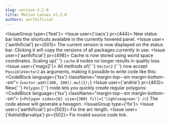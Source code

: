 ```yaml
---
slug: version-3.2.0
title: Motion Canvas v3.2.0
authors: aarthificial
---
```



<IssueGroup type={'feat'}>
  <Issue user={'oacs'} pr={444}>
    New status bar lists the shortcuts available in the currently hovered panel.
  </Issue>
  <Issue user={'aarthificial'} pr={501}>
    The current version is now displayed on the status bar. Clicking it will
    copy the versions of all packages currently in use.
  </Issue>
  <Issue user={'aarthificial'} pr={498}>
    Cache is now stored using world space coordinates. Scaling up{' '}
    <Link to="/api/2d/components/Node#cache">
      <code>cache</code>
    </Link>
    d nodes no longer results in quality loss.
  </Issue>
  <Issue user={'magx2'}>
    All methods of{' '}
    <Link to="/api/core/types/Vector2">
      <code>Vector2</code>
    </Link>{' '}
    now accept
    <Link to="/api/core/types#PossibleVector2">
      <code>PossibleVector2</code>
    </Link> as arguments, making it possible to write code like this: <PullRequest
      id={478}
    />
    <CodeBlock language={'tsx'} className="margin-top--sm margin-bottom--sm">
      {`vector.add([100, 200]).mul(2);`}
    </CodeBlock>
  </Issue>
  <Issue user={'andrie'} pr={463}>
    New{' '}
    <Link to="/api/2d/components/Polygon">
      <code>Polygon</code>
    </Link>{' '}
    node lets you quickly create regular polygons:
    <CodeBlock language={'tsx'} className="margin-top--sm margin-bottom--sm">
      {`<Polygon
  sides={6}
  size={300}
  fill={'lightseagreen'}
/>`}
    </CodeBlock>
    The code above will generate a hexagon.
  </Issue>
</IssueGroup>
<IssueGroup type={'fix'}>
  <Issue user={'aarthificial'} pr={503}>
    Fix line arc length.
  </Issue>
  <Issue user={'AshishBarvaliya'} pr={502}>
    Fix invalid source code link.
  </Issue>
</IssueGroup>
